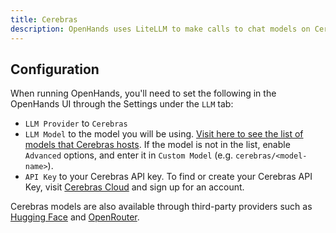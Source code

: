 ```yaml
---
title: Cerebras
description: OpenHands uses LiteLLM to make calls to chat models on Cerebras. You can find their documentation on using Cerebras as a provider [here](https://docs.litellm.ai/docs/providers/cerebras).
---
```


## Configuration

When running OpenHands, you'll need to set the following in the OpenHands UI through the Settings under the `LLM` tab:
- `LLM Provider` to `Cerebras`
- `LLM Model` to the model you will be using. [Visit here to see the list of models that Cerebras hosts](https://cloud.cerebras.ai/). If the model is not in the list, enable `Advanced` options, and enter it in `Custom Model` (e.g. `cerebras/<model-name>`).
- `API Key` to your Cerebras API key. To find or create your Cerebras API Key, visit [Cerebras Cloud](https://cloud.cerebras.ai/) and sign up for an account.

Cerebras models are also available through third-party providers such as [Hugging Face](https://huggingface.co/cerebras) and [OpenRouter](https://openrouter.ai/provider/cerebras).